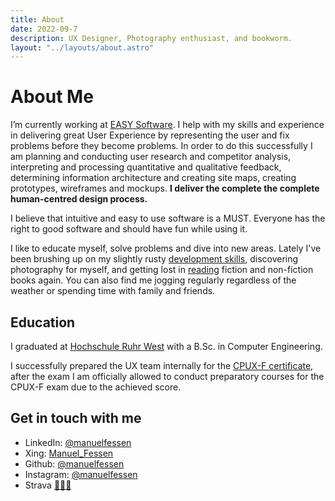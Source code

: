 ```yaml
---
title: About
date: 2022-09-7
description: UX Designer, Photography enthusiast, and bookworm.
layout: "../layouts/about.astro"
---
```


# About Me

I’m currently working at <a class="underline decoration-blue-400 hover:text-blue-400" href="https://www.easy-software.com" target="_blank">EASY Software</a>. I help with my skills and experience in delivering great User Experience by representing the user and fix problems before they become problems. In order to do this successfully I am planning and conducting user research and competitor analysis, interpreting and processing quantitative and qualitative feedback, determining information architecture and creating site maps, creating prototypes, wireframes and mockups.
**I deliver the complete the complete human-centred design process.** <br />

I believe that intuitive and easy to use software is a MUST. Everyone has the right to good software and should have fun while using it. 

I like to educate myself, solve problems and dive into new areas. Lately I've been brushing up on my slightly rusty <a class="" href="https://github.com/manuelfessen" target="_blank">development skills</a>, discovering photography for myself, and getting lost in <a class="underline" href="/books">reading</a> fiction and non-fiction books again. 
You can also find me jogging regularly regardless of the weather or spending time with family and friends. 

## Education
I graduated at [Hochschule Ruhr West](https://www.hochschule-ruhr-west.de/studium/studienangebot/bachelor/mensch-technik-interaktion/) with a B.Sc. in Computer Engineering. 

I successfully prepared the UX team internally for the [CPUX-F certificate](https://www.certible.com/de/verify/?id=66aa8aea3d6c93d6be72fb65630a164c), after the exam I am officially allowed to conduct preparatory courses for the CPUX-F exam due to the achieved score.

## Get in touch with me
- LinkedIn: <a href="https://www.linkedin.com/in/manuelfessen/">@manuelfessen</a>
- Xing: <a href="https://www.xing.com/profile/Manuel_Fessen">Manuel_Fessen</a>
- Github: <a href="https://www.github.com/manuelfessen/">@manuelfessen</a>
- Instagram: <a href="https://instagram.com/manuelfessen">@manuelfessen</a>
- Strava <a href="https://www.strava.com/athletes/31601783">🏃🏻‍♂️</a>